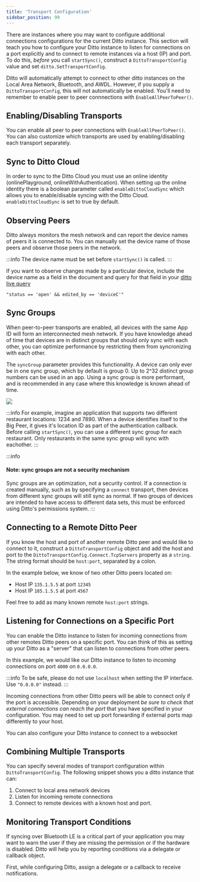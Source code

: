 ```yaml
---
title: 'Transport Configuration'
sidebar_position: 99
---
```



There are instances where you may want to configure additional connections configurations for the current Ditto instance. This section will teach you how to configure your Ditto instance to listen for connections on a port explicitly and to connect to remote instances via a host (IP) and port. To do this, _before_ you call `startSync()`, construct a `DittoTransportConfig` value and set `ditto.SetTransportConfig`.

Ditto will automatically attempt to connect to other ditto instances on
the Local Area Network, Bluetooth, and AWDL. However, if you supply a
`DittoTransportConfig`, this will not automatically be enabled. You'll need to
remember to enable peer to peer connnections with `EnableAllPeerToPeer()`.  

## Enabling/Disabling Transports

You can enable all peer to peer connections with `EnableAllPeerToPeer()`. You can also customize which transports are used by enabling/disabling each transport separately.

<SnippetGroup name="transport-configurations" />

## Sync to Ditto Cloud

In order to sync to the Ditto Cloud you must use an online identity (onlinePlayground, onlineWithAuthentication). When setting up the online identity there is a boolean parameter called `enableDittoCloudSync` which allows you to enable/disable syncing with the Ditto Cloud. `enableDittoCloudSync` is set to true by default.

<SnippetGroup name="online-playground-cloudSync" />


## Observing Peers 

Ditto always monitors the mesh network and can report the device names of peers
it is connected to. You can manually set the device name of those peers and
observe those peers in the network.

:::info
The device name must be set before `startSync()` is called.
:::

<SnippetGroup name="device-name" />

If you want to observe changes made by a particular
device, include the device name as a field in the document and query for that field in
your [ditto live query](../concepts/querying)

```
"status == 'open' && edited_by == 'deviceC'"
```


## Sync Groups

When peer-to-peer transports are enabled, all devices with the same App ID will
form an interconnected mesh network. If you have knowledge ahead of time that
devices are in distinct groups that should only sync with each other, you can
optimize performance by restricting them from syncronizing with each other. 

The `syncGroup` parameter provides this functionality. A device can only ever be
in one sync group, which by default is group 0. Up to 2^32 distinct group
numbers can be used in an app. Using a sync group is more performant, and is
recommended in any case where this knowledge is known ahead of time.

<div style={{display: 'flex', "justify-content": "center"}}>
  <img style={{"width": '300px'}} src="/img/sync-group.png" />
<p style={{"width": '500px'}}>

:::info
For example, imagine an application that supports two different restaurant
locations: 1234 and 7890. When a device identifies itself to the Big Peer, it gives it's 
location ID as part of the authentication callback. Before calling
`startSync()`, you can use a different sync group for each restaurant. Only
restaurants in the same sync group will sync with eachother.
:::
</p>


</div>



<SnippetGroup name="transport-sync-groups" />



:::info
#### Note: sync groups are not a security mechanism
Sync groups are an optimization, not a security control. If a connection is created
manually, such as by specifying a `connect` transport, then devices from
different sync groups will still sync as normal. If two groups of devices are
intended to have access to different data sets, this must be enforced using
Ditto's permissions system.
:::


## Connecting to a Remote Ditto Peer

If you know the host and port of another remote Ditto peer and would like to connect to it, construct a `DittoTransportConfig` object and add the host and port to the `DittoTransportConfig.Connect.TcpServers` property as a `string`. The string format should be `host:port`, separated by a colon.

In the example below, we know of two other Ditto peers located on:

* Host IP `135.1.5.5` at port `12345`
* Host IP `185.1.5.5` at port `4567`


<SnippetGroup name="network-remote-ditto" />

Feel free to add as many known remote `host:port` strings.

## Listening for Connections on a Specific Port

You can enable the Ditto instance to listen for incoming connections from other
remotes Ditto peers on a specific port. You can think of this as setting up your
Ditto as a "server" that can listen to connections from other peers.

In this example, we would like our Ditto instance to listen to _incoming_ connections on port `4000` on `0.0.0.0`. 

:::info
To be safe, please do not use `localhost` when setting the IP interface. Use `"0.0.0.0"` instead.
:::

<SnippetGroup name="network-listen" />


Incoming connections from other Ditto peers will be able to connect only if the
port is accessible. Depending on your deployment _be sure to check that external
connections can reach the port_ that you have specified in your configuration.
You may need to set up port forwarding if external ports map differently to your
host.

You can also configure your Ditto instance to connect to a websocket

<SnippetGroup name="websocket-connect" />


## Combining Multiple Transports

You can specify several modes of transport configuration within `DittoTransportConfig`. The following snippet shows you a ditto instance that can:

1. Connect to local area network devices
2. Listen for incoming remote connections
3. Connect to remote devices with a known host and port. 

<SnippetGroup name="network-multiple-transports" />

## Monitoring Transport Conditions

If syncing over Bluetooth LE is a critical part of your application you may want
to warn the user if they are missing the permission or if the hardware is
disabled. Ditto will help you by reporting conditions via a delegate or callback
object.

First, while configuring Ditto, assign a delegate or a callback to receive notifications.

<SnippetGroup name="network-monitor-conditions" />
